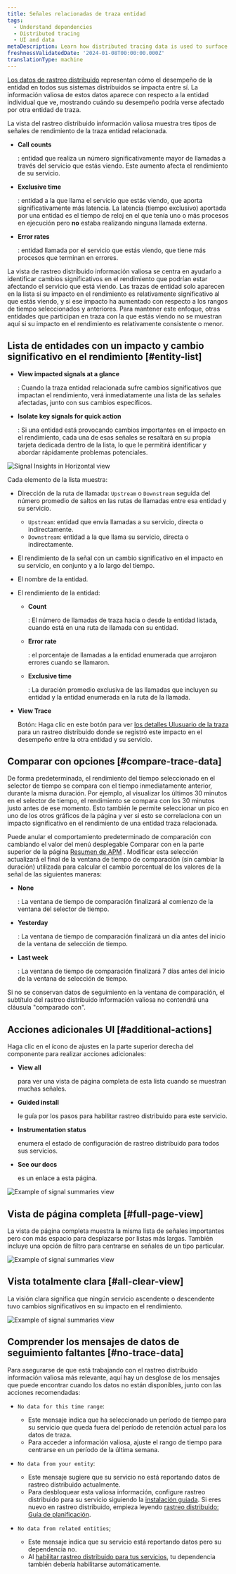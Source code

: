 ```yaml
---
title: Señales relacionadas de traza entidad
tags:
  - Understand dependencies
  - Distributed tracing
  - UI and data
metaDescription: Learn how distributed tracing data is used to surface performance impacts caused by traced entities.
freshnessValidatedDate: '2024-01-08T00:00:00.000Z'
translationType: machine
---
```






[Los datos de rastreo distribuido](/docs/distributed-tracing/concepts/how-new-relic-distributed-tracing-works/#trace-structure) representan cómo el desempeño de la entidad en todos sus sistemas distribuidos se impacta entre sí. La información valiosa de estos datos aparece con respecto a la entidad individual que ve, mostrando cuándo su desempeño podría verse afectado por otra entidad de traza.

La vista del rastreo distribuido información valiosa muestra tres tipos de señales de rendimiento de la traza entidad relacionada.

* <DoNotTranslate>**Call counts**</DoNotTranslate>

  : entidad que realiza un número significativamente mayor de llamadas a través del servicio que estás viendo. Este aumento afecta el rendimiento de su servicio.

* <DoNotTranslate>**Exclusive time**</DoNotTranslate>

  : entidad a la que llama el servicio que estás viendo, que aporta significativamente más latencia. La latencia (tiempo exclusivo) aportada por una entidad es el tiempo de reloj en el que tenía uno o más procesos en ejecución pero **no** estaba realizando ninguna llamada externa.

* <DoNotTranslate>**Error rates**</DoNotTranslate>

  : entidad llamada por el servicio que estás viendo, que tiene más procesos que terminan en errores.

La vista de rastreo distribuido información valiosa se centra en ayudarlo a identificar cambios significativos en el rendimiento que podrían estar afectando el servicio que está viendo. Las trazas de entidad solo aparecen en la lista si su impacto en el rendimiento es relativamente significativo al que estás viendo, y si ese impacto ha aumentado con respecto a los rangos de tiempo seleccionados y anteriores. Para mantener este enfoque, otras entidades que participan en traza con la que estás viendo no se muestran aquí si su impacto en el rendimiento es relativamente consistente o menor.

## Lista de entidades con un impacto y cambio significativo en el rendimiento [#entity-list]

* <DoNotTranslate>**View impacted signals at a glance**</DoNotTranslate>

  : Cuando la traza entidad relacionada sufre cambios significativos que impactan el rendimiento, verá inmediatamente una lista de las señales afectadas, junto con sus cambios específicos.

* <DoNotTranslate>**Isolate key signals for quick action**</DoNotTranslate>

  : Si una entidad está provocando cambios importantes en el impacto en el rendimiento, cada una de esas señales se resaltará en su propia tarjeta dedicada dentro de la lista, lo que le permitirá identificar y abordar rápidamente problemas potenciales.

<img
  title="Signal Insights in Horizontal view"
  alt="Signal Insights in Horizontal view"
  src={signalInsightHorizontalView}
/>

Cada elemento de la lista muestra:

* Dirección de la ruta de llamada: `Upstream` o `Downstream` seguida del número promedio de saltos en las rutas de llamadas entre esa entidad y su servicio.

  * `Upstream`: entidad que envía llamadas a su servicio, directa o indirectamente.
  * `Downstream`: entidad a la que llama su servicio, directa o indirectamente.

* El rendimiento de la señal con un cambio significativo en el impacto en su servicio, en conjunto y a lo largo del tiempo.

* El nombre de la entidad.

* El rendimiento de la entidad:

  * <DoNotTranslate>**Count**</DoNotTranslate>

    : El número de llamadas de traza hacia o desde la entidad listada, cuando está en una ruta de llamada con su entidad.

  * <DoNotTranslate>**Error rate**</DoNotTranslate>

    : el porcentaje de llamadas a la entidad enumerada que arrojaron errores cuando se llamaron.

  * <DoNotTranslate>**Exclusive time**</DoNotTranslate>

    : La duración promedio exclusiva de las llamadas que incluyen su entidad y la entidad enumerada en la ruta de la llamada.

* <DoNotTranslate>**View Trace**</DoNotTranslate>

  Botón: Haga clic en este botón para ver [los detalles UIusuario de la traza](/docs/distributed-tracing/ui-data/trace-details/) para un rastreo distribuido donde se registró este impacto en el desempeño entre la otra entidad y su servicio.

## Comparar con opciones [#compare-trace-data]

De forma predeterminada, el rendimiento del tiempo seleccionado en el selector de tiempo se compara con el tiempo inmediatamente anterior, durante la misma duración. Por ejemplo, al visualizar los últimos 30 minutos en el selector de tiempo, el rendimiento se compara con los 30 minutos justo antes de ese momento. Esto también le permite seleccionar un pico en uno de los otros gráficos de la página y ver si esto se correlaciona con un impacto significativo en el rendimiento de una entidad traza relacionada.

Puede anular el comportamiento predeterminado de comparación con cambiando el valor del menú desplegable Comparar con en la parte superior de la página [Resumen de APM](/docs/apm/agents/manage-apm-agents/agent-data/triage-run-diagnostics/) . Modificar esta selección actualizará el final de la ventana de tiempo de comparación (sin cambiar la duración) utilizada para calcular el cambio porcentual de los valores de la señal de las siguientes maneras:

* <DoNotTranslate>**None**</DoNotTranslate>

  : La ventana de tiempo de comparación finalizará al comienzo de la ventana del selector de tiempo.

* <DoNotTranslate>**Yesterday**</DoNotTranslate>

  : La ventana de tiempo de comparación finalizará un día antes del inicio de la ventana de selección de tiempo.

* <DoNotTranslate>**Last week**</DoNotTranslate>

  : La ventana de tiempo de comparación finalizará 7 días antes del inicio de la ventana de selección de tiempo.

Si no se conservan datos de seguimiento en la ventana de comparación, el subtítulo del rastreo distribuido información valiosa no contendrá una cláusula "comparado con".

## Acciones adicionales UI [#additional-actions]

Haga clic en el ícono de ajustes en la parte superior derecha del componente para realizar acciones adicionales:

* <DoNotTranslate>**View all**</DoNotTranslate>

  para ver una vista de página completa de esta lista cuando se muestran muchas señales.

* <DoNotTranslate>**Guided install**</DoNotTranslate>

  le guía por los pasos para habilitar rastreo distribuido para este servicio.

* <DoNotTranslate>**Instrumentation status**</DoNotTranslate>

  enumera el estado de configuración de rastreo distribuido para todos sus servicios.

* <DoNotTranslate>**See our docs**</DoNotTranslate>

  es un enlace a esta página.

<img
  title="Signal summaries example"
  alt="Example of signal summaries view"
  src={signalInsightsWithControls}
/>

## Vista de página completa [#full-page-view]

La vista de página completa muestra la misma lista de señales importantes pero con más espacio para desplazarse por listas más largas. También incluye una opción de filtro para centrarse en señales de un tipo particular.

<img
  title="Signal summaries example"
  alt="Example of signal summaries view"
  src={signalInsightsFullPage}
/>

## Vista totalmente clara [#all-clear-view]

La visión clara significa que ningún servicio ascendente o descendente tuvo cambios significativos en su impacto en el rendimiento.

<img
  title="Signal summaries example"
  alt="Example of signal summaries view"
  src={signalSummariesWithAllClear}
/>

## Comprender los mensajes de datos de seguimiento faltantes [#no-trace-data]

Para asegurarse de que está trabajando con el rastreo distribuido información valiosa más relevante, aquí hay un desglose de los mensajes que puede encontrar cuando los datos no están disponibles, junto con las acciones recomendadas:

* `No data for this time range`:

  * Este mensaje indica que ha seleccionado un período de tiempo para su servicio que queda fuera del período de retención actual para los datos de traza.
  * Para acceder a información valiosa, ajuste el rango de tiempo para centrarse en un período de la última semana.

* `No data from your entity`:

  * Este mensaje sugiere que su servicio no está reportando datos de rastreo distribuido actualmente.
  * Para desbloquear esta valiosa información, configure rastreo distribuido para su servicio siguiendo la [instalación guiada](https://onenr.io/0OQM6lV3DwG). Si eres nuevo en rastreo distribuido, empieza leyendo [rastreo distribuido: Guía de planificación](https://docs.newrelic.com/docs/distributed-tracing/concepts/distributed-tracing-planning-guide/).

* `No data from related entities`;

  * Este mensaje indica que su servicio está reportando datos pero su dependencia no.
  * Al [habilitar rastreo distribuido para tus servicios](https://onenr.io/0OQM6lV3DwG), tu dependencia también debería habilitarse automáticamente.
